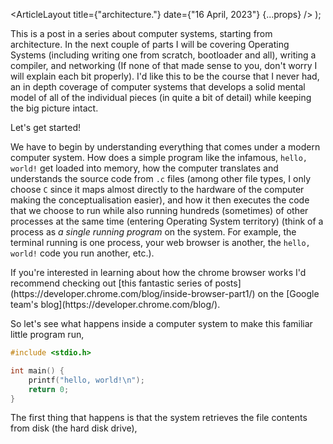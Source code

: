 
  <ArticleLayout title={"architecture."} date={"16 April, 2023"} {...props} />
);

This is a post in a series about computer systems, starting from architecture. In the next couple of parts I will be covering Operating Systems (including writing one from scratch, bootloader and all), writing a compiler, and networking (If none of that made sense to you, don't worry I will explain each bit properly). I'd like this to be the course that I never had, an in depth coverage of computer systems that develops a solid mental model of all of the individual pieces (in quite a bit of detail) while keeping the big picture intact.

Let's get started!

We have to begin by understanding everything that comes under a modern computer system. How does a simple program like the infamous, `hello, world!` get loaded into memory, how the computer translates and understands the source code from `.c` files (among other file types, I only choose `C` since it maps almost directly to the hardware of the computer making the conceptualisation easier), and how it then executes the code that we choose to run while also running hundreds (sometimes) of other processes at the same time (entering Operating System territory) (<Highlight>think of a process as _a single running program_ on the system</Highlight>. For example, the terminal running is one process, your web browser is another, the `hello, world!` code you run another, etc.).

<Aside variant="note" tags={[{ label: "reading", color: "sky" }]}>
  If you're interested in learning about how the chrome browser works I'd
  recommend checking out [this fantastic series of
  posts](https://developer.chrome.com/blog/inside-browser-part1/) on the [Google
  team's blog](https://developer.chrome.com/blog/).
</Aside>

So let's see what happens inside a computer system to make this familiar little program run,

```cpp
#include <stdio.h>

int main() {
    printf("hello, world!\n");
    return 0;
}
```

The first thing that happens is that the system retrieves the file contents from disk (the hard disk drive),
